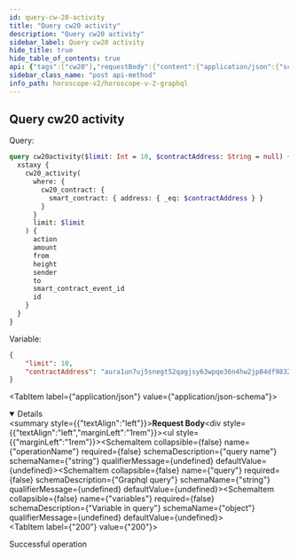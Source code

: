```yaml
---
id: query-cw-20-activity
title: "Query cw20 activity"
description: "Query cw20 activity"
sidebar_label: Query cw20 activity
hide_title: true
hide_table_of_contents: true
api: {"tags":["cw20"],"requestBody":{"content":{"application/json":{"schema":{"type":"object","properties":{"operationName":{"type":"string","example":"cw20activity","description":"query name"},"query":{"type":"string","example":"query cw20activity($limit: Int = 10, $contractAddress: String = null) { euphoria { cw20_activity(where: {cw20_contract: {smart_contract: {address: {_eq: $contractAddress}}}}, limit: $limit) { action amount from height sender to smart_contract_event_id id } } }","description":"Graphql query"},"variables":{"type":"object","description":"Variable in query","example":{"limit":10,"contractAddress":"aura17k2jq9dhq4kqgrtdrzt2qs0zy45cw0lmp3tfxysp7cwh5nxfg24st7ndc8"}}}},"examples":{"xstaxy":{"summary":"Query on Xstaxy chain","value":{"operationName":"cw20activity","query":"query cw20activity($limit: Int = 10, $contractAddress: String = null) { xstaxy { cw20_activity(where: {cw20_contract: {smart_contract: {address: {_eq: $contractAddress}}}}, limit: $limit) { action amount from height sender to smart_contract_event_id id } } }","variables":{"limit":10,"contractAddress":"aura17k2jq9dhq4kqgrtdrzt2qs0zy45cw0lmp3tfxysp7cwh5nxfg24st7ndc8"}}},"auratestnet":{"summary":"Query on Aura Testnet chain","value":{"operationName":"cw20activity","query":"query cw20activity($limit: Int = 10, $contractAddress: String = null) { auratestnet { cw20_activity(where: {cw20_contract: {smart_contract: {address: {_eq: $contractAddress}}}}, limit: $limit) { action amount from height sender to smart_contract_event_id id } } }","variables":{"limit":10,"contractAddress":"aura17k2jq9dhq4kqgrtdrzt2qs0zy45cw0lmp3tfxysp7cwh5nxfg24st7ndc8"}}},"serenity":{"summary":"Query on Serenity chain","value":{"operationName":"cw20activity","query":"query cw20activity($limit: Int = 10, $contractAddress: String = null) { serenity { cw20_activity(where: {cw20_contract: {smart_contract: {address: {_eq: $contractAddress}}}}, limit: $limit) { action amount from height sender to smart_contract_event_id id } } }","variables":{"limit":10,"contractAddress":"aura17k2jq9dhq4kqgrtdrzt2qs0zy45cw0lmp3tfxysp7cwh5nxfg24st7ndc8"}}},"euphoria":{"summary":"Query on Euphoria chain","value":{"operationName":"cw20activity","query":"query cw20activity($limit: Int = 10, $contractAddress: String = null) { euphoria { cw20_activity(where: {cw20_contract: {smart_contract: {address: {_eq: $contractAddress}}}}, limit: $limit) { action amount from height sender to smart_contract_event_id id } } }","variables":{"limit":10,"contractAddress":"aura17k2jq9dhq4kqgrtdrzt2qs0zy45cw0lmp3tfxysp7cwh5nxfg24st7ndc8"}}},"nois":{"summary":"Query on Nois chain","value":{"operationName":"cw20activity","query":"query cw20activity($limit: Int = 10, $contractAddress: String = null) { nois { cw20_activity(where: {cw20_contract: {smart_contract: {address: {_eq: $contractAddress}}}}, limit: $limit) { action amount from height sender to smart_contract_event_id id } } }","variables":{"limit":10,"contractAddress":"aura17k2jq9dhq4kqgrtdrzt2qs0zy45cw0lmp3tfxysp7cwh5nxfg24st7ndc8"}}},"sei":{"summary":"Query on Sei chain","value":{"operationName":"cw20activity","query":"query cw20activity($limit: Int = 10, $contractAddress: String = null) { sei { cw20_activity(where: {cw20_contract: {smart_contract: {address: {_eq: $contractAddress}}}}, limit: $limit) { action amount from height sender to smart_contract_event_id id } } }","variables":{"limit":10,"contractAddress":"aura17k2jq9dhq4kqgrtdrzt2qs0zy45cw0lmp3tfxysp7cwh5nxfg24st7ndc8"}}}}}}},"responses":{"200":{"description":"Successful operation"}},"description":"Query cw20 activityy","method":"post","path":"/api/v2/graphql","servers":[{"url":"https://indexer-v2.dev.aurascan.io","description":"Server for testnet network. Support chains of auratestnet, serenity, euphoria, xstaxy, nois and sei"},{"url":"https://horoscope.aura.network","description":"Server for main network. Only support chain of xstaxy"},{"url":"https://indexer-v2.staging.aurascan.io","description":"Server for testnet network. Support chains of euphoria and xstaxy"}],"jsonRequestBodyExample":{"operationName":"cw20activity","query":"query cw20activity($limit: Int = 10, $contractAddress: String = null) { euphoria { cw20_activity(where: {cw20_contract: {smart_contract: {address: {_eq: $contractAddress}}}}, limit: $limit) { action amount from height sender to smart_contract_event_id id } } }","variables":{"limit":10,"contractAddress":"aura17k2jq9dhq4kqgrtdrzt2qs0zy45cw0lmp3tfxysp7cwh5nxfg24st7ndc8"}},"info":{"title":"Horoscope v2 graphql","version":"1.0.0"},"postman":{"name":"Query cw20 activityy","description":{"type":"text/plain"},"url":{"path":["api","v2","graphql"],"host":["{{baseUrl}}"],"query":[],"variable":[]},"header":[{"key":"Content-Type","value":"application/json"}],"method":"POST","body":{"mode":"raw","raw":"\"\"","options":{"raw":{"language":"json"}}}}}
sidebar_class_name: "post api-method"
info_path: horoscope-v2/horoscope-v-2-graphql
---
```



## Query cw20 activity

Query: 
```graphql
query cw20activity($limit: Int = 10, $contractAddress: String = null) {
  xstaxy {
    cw20_activity(
      where: {
        cw20_contract: {
          smart_contract: { address: { _eq: $contractAddress } }
        }
      }
      limit: $limit
    ) {
      action
      amount
      from
      height
      sender
      to
      smart_contract_event_id
      id
    }
  }
}
```
Variable:
```json
{
    "limit": 10,
    "contractAddress": "aura1un7uj5snegt52qagjsy63wpqe36n4hw2jp84df9832tfsr6r07qsxlj2eh"
}
```

<MimeTabs><TabItem label={"application/json"} value={"application/json-schema"}><details style={{}} data-collapsed={false} open={true}><summary style={{"textAlign":"left"}}><strong>Request Body</strong></summary><div style={{"textAlign":"left","marginLeft":"1rem"}}></div><ul style={{"marginLeft":"1rem"}}><SchemaItem collapsible={false} name={"operationName"} required={false} schemaDescription={"query name"} schemaName={"string"} qualifierMessage={undefined} defaultValue={undefined}></SchemaItem><SchemaItem collapsible={false} name={"query"} required={false} schemaDescription={"Graphql query"} schemaName={"string"} qualifierMessage={undefined} defaultValue={undefined}></SchemaItem><SchemaItem collapsible={false} name={"variables"} required={false} schemaDescription={"Variable in query"} schemaName={"object"} qualifierMessage={undefined} defaultValue={undefined}></SchemaItem></ul></details></TabItem></MimeTabs><div><ApiTabs><TabItem label={"200"} value={"200"}><div>

Successful operation

</div><div></div></TabItem></ApiTabs></div>
      